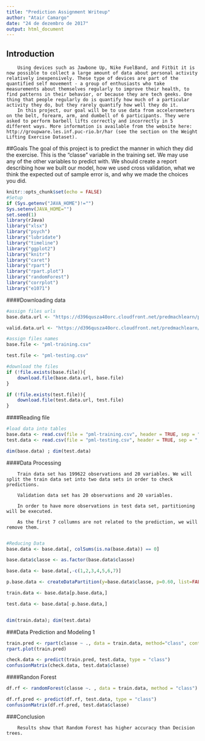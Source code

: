 ---
title: "Prediction Assignment Writeup"
author: "Atair Camargo"
date: "24 de dezembro de 2017"
output: html_document
---
## Introduction
        Using devices such as Jawbone Up, Nike FuelBand, and Fitbit it is now possible to collect a large amount of data about personal activity relatively inexpensively. These type of devices are part of the quantified self movement - a group of enthusiasts who take measurements about themselves regularly to improve their health, to find patterns in their behavior, or because they are tech geeks. One thing that people regularly do is quantify how much of a particular activity they do, but they rarely quantify how well they do it. 
        In this project, our goal will be to use data from accelerometers on the belt, forearm, arm, and dumbell of 6 participants. They were asked to perform barbell lifts correctly and incorrectly in 5 different ways. More information is available from the website here: http://groupware.les.inf.puc-rio.br/har (see the section on the Weight Lifting Exercise Dataset).

##Goals
        The goal of this project is to predict the manner in which they did the exercise. This is the "classe" variable in the training set. We may use any of the other variables to predict with. We should create a report describing how we built our model, how we used cross validation, what we think the expected out of sample error is, and why we made the choices you did.


```{r setup, include=FALSE, echo=FALSE}
knitr::opts_chunk$set(echo = FALSE)
#Setup
if (Sys.getenv("JAVA_HOME")!="")
Sys.setenv(JAVA_HOME="")
set.seed(1)
library(rJava)
library("xlsx")
library("psych")
library("lubridate")
library("timeline")
library("ggplot2")
library("knitr")
library("caret")
library("rpart")
library("rpart.plot")
library("randomForest")
library("corrplot")
library("e1071")
```

####Downloading data
```{r, echo=TRUE}
#assign files urls
base.data.url <- "https://d396qusza40orc.cloudfront.net/predmachlearn/pml-training.csv"

valid.data.url <- "https://d396qusza40orc.cloudfront.net/predmachlearn/pml-testing.csv"

#assign files names
base.file <- "pml-training.csv"

test.file <- "pml-testing.csv"

#download the files
if (!file.exists(base.file)){
    download.file(base.data.url, base.file)
}

if (!file.exists(test.file)){
    download.file(test.data.url, test.file)
}

```

####Reading file
```{r, echo=TRUE}
#load data into tables
base.data <- read.csv(file = "pml-training.csv", header = TRUE, sep = ",", na.strings=c("NA","#DIV/0!",""), stringsAsFactors = FALSE)
test.data <- read.csv(file = "pml-testing.csv", header = TRUE, sep = ",",na.strings=c("NA","#DIV/0!",""), stringsAsFactors = FALSE)

dim(base.data) ; dim(test.data)
```

####Data Processing

        Train data set has 199622 observations and 20 variables. We will split the train data set into two data sets in order to check predictions.

        Validation data set has 20 observations and 20 variables.
        
        In order to have more observations in test data set, partitioning will be executed.
        
        As the first 7 collumns are not related to the prediction, we will remove them.
        
```{r, echo=TRUE}
#Reducing Data
base.data <- base.data[, colSums(is.na(base.data)) == 0]

base.data$classe <- as.factor(base.data$classe)

base.data <- base.data[,-c(1,2,3,4,5,6,7)]

p.base.data <- createDataPartition(y=base.data$classe, p=0.60, list=FALSE )

train.data <- base.data[p.base.data,]

test.data <- base.data[-p.base.data,]


dim(train.data); dim(test.data)
```
###Data Prediction and Modeling 1
```{r, echo=TRUE}
train.pred <- rpart(classe ~ ., data = train.data, method="class", control = rpart.control(method = "cv", number = 10))
rpart.plot(train.pred)
```

```{r}
check.data <- predict(train.pred, test.data, type = "class")
confusionMatrix(check.data, test.data$classe)
```


####Randon Forest
```{r}
df.rf <- randomForest(classe ~. , data = train.data, method = "class")

df.rf.pred <- predict(df.rf, test.data, type = "class")
confusionMatrix(df.rf.pred, test.data$classe)
```
###Conclusion

        Results show that Random Forest has higher accuracy than Decision trees.


